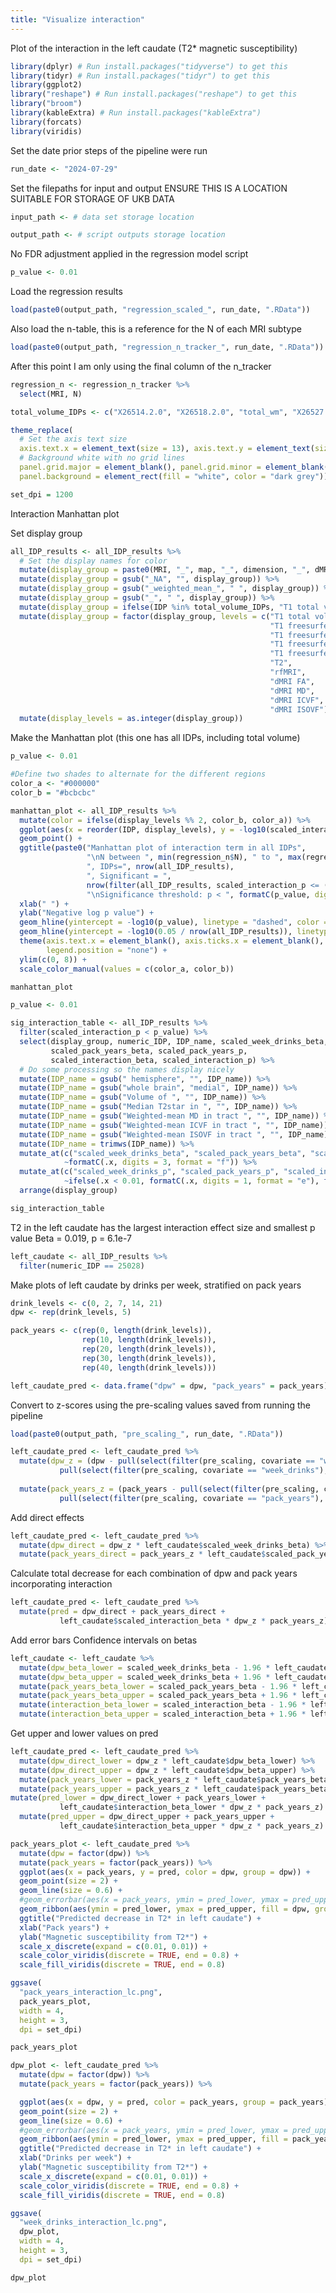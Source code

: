 ```yaml
---
title: "Visualize interaction"
---
```


Plot of the interaction in the left caudate (T2* magnetic susceptibility)

```r

library(dplyr) # Run install.packages("tidyverse") to get this
library(tidyr) # Run install.packages("tidyr") to get this
library(ggplot2)
library("reshape") # Run install.packages("reshape") to get this
library("broom")
library(kableExtra) # Run install.packages("kableExtra")
library(forcats)
library(viridis)

```

Set the date prior steps of the pipeline were run
```r

run_date <- "2024-07-29"

```

Set the filepaths for input and output
ENSURE THIS IS A LOCATION SUITABLE FOR STORAGE OF UKB DATA
```r

input_path <- # data set storage location

output_path <- # script outputs storage location

```


No FDR adjustment applied in the regression model script
```r

p_value <- 0.01

```


Load the regression results
```r

load(paste0(output_path, "regression_scaled_", run_date, ".RData"))

```


Also load the n-table, this is a reference for the N of each MRI subtype
```r

load(paste0(output_path, "regression_n_tracker_", run_date, ".RData"))

```


After this point I am only using the final column of the n_tracker
```r

regression_n <- regression_n_tracker %>%
  select(MRI, N)

```



```r

total_volume_IDPs <- c("X26514.2.0", "X26518.2.0", "total_wm", "X26527.2.0")

```

```r

theme_replace(
  # Set the axis text size
  axis.text.x = element_text(size = 13), axis.text.y = element_text(size = 13),
  # Background white with no grid lines
  panel.grid.major = element_blank(), panel.grid.minor = element_blank(),
  panel.background = element_rect(fill = "white", color = "dark grey"))

set_dpi = 1200

```


Interaction Manhattan plot

Set display group
```r

all_IDP_results <- all_IDP_results %>%
  # Set the display names for color
  mutate(display_group = paste0(MRI, "_", map, "_", dimension, "_", dMRI)) %>%
  mutate(display_group = gsub("_NA", "", display_group)) %>%
  mutate(display_group = gsub("_weighted_mean_", " ", display_group)) %>%
  mutate(display_group = gsub("_", " ", display_group)) %>%
  mutate(display_group = ifelse(IDP %in% total_volume_IDPs, "T1 total volume", display_group)) %>%
  mutate(display_group = factor(display_group, levels = c("T1 total volume",
                                                          "T1 freesurfer DKT area",
                                                          "T1 freesurfer DKT thickness",
                                                          "T1 freesurfer DKT volume",
                                                          "T1 freesurfer ASEG volume",
                                                          "T2",
                                                          "rfMRI",
                                                          "dMRI FA",
                                                          "dMRI MD",
                                                          "dMRI ICVF",
                                                          "dMRI ISOVF"))) %>%
  mutate(display_levels = as.integer(display_group))

```


Make the Manhattan plot (this one has all IDPs, including total volume)
```r

p_value <- 0.01

#Define two shades to alternate for the different regions
color_a <- "#000000"
color_b = "#bcbcbc"

manhattan_plot <- all_IDP_results %>%
  mutate(color = ifelse(display_levels %% 2, color_b, color_a)) %>%
  ggplot(aes(x = reorder(IDP, display_levels), y = -log10(scaled_interaction_p), color = color)) +
  geom_point() +
  ggtitle(paste0("Manhattan plot of interaction term in all IDPs",
                 "\nN between ", min(regression_n$N), " to ", max(regression_n$N),
                 ", IDPs=", nrow(all_IDP_results),
                 ", Significant = ",
                 nrow(filter(all_IDP_results, scaled_interaction_p <= (p_value))),
                 "\nSignificance threshold: p < ", formatC(p_value, digits = 2, format = "f"))) +
  xlab(" ") +
  ylab("Negative log p value") +
  geom_hline(yintercept = -log10(p_value), linetype = "dashed", color = "dark grey") +
  geom_hline(yintercept = -log10(0.05 / nrow(all_IDP_results)), linetype = "dashed", color = "dark grey") +
  theme(axis.text.x = element_blank(), axis.ticks.x = element_blank(),
        legend.position = "none") +
  ylim(c(0, 8)) +
  scale_color_manual(values = c(color_a, color_b))

manhattan_plot


```


```r

p_value <- 0.01

sig_interaction_table <- all_IDP_results %>%
  filter(scaled_interaction_p < p_value) %>%
  select(display_group, numeric_IDP, IDP_name, scaled_week_drinks_beta, scaled_week_drinks_p,
         scaled_pack_years_beta, scaled_pack_years_p,
         scaled_interaction_beta, scaled_interaction_p) %>%
  # Do some processing so the names display nicely
  mutate(IDP_name = gsub(" hemisphere", "", IDP_name)) %>%
  mutate(IDP_name = gsub("whole brain", "medial", IDP_name)) %>%
  mutate(IDP_name = gsub("Volume of ", "", IDP_name)) %>%
  mutate(IDP_name = gsub("Median T2star in ", "", IDP_name)) %>%
  mutate(IDP_name = gsub("Weighted-mean MD in tract ", "", IDP_name)) %>%
  mutate(IDP_name = gsub("Weighted-mean ICVF in tract ", "", IDP_name)) %>%
  mutate(IDP_name = gsub("Weighted-mean ISOVF in tract ", "", IDP_name)) %>%
  mutate(IDP_name = trimws(IDP_name)) %>%
  mutate_at(c("scaled_week_drinks_beta", "scaled_pack_years_beta", "scaled_interaction_beta"),
            ~formatC(.x, digits = 3, format = "f")) %>%
  mutate_at(c("scaled_week_drinks_p", "scaled_pack_years_p", "scaled_interaction_p"),
            ~ifelse(.x < 0.01, formatC(.x, digits = 1, format = "e"), formatC(.x, digits = 2, format = "f"))) %>%
  arrange(display_group)

sig_interaction_table

```


T2 in the left caudate has the largest interaction effect size and smallest p value
Beta = 0.019, p = 6.1e-7
```r

left_caudate <- all_IDP_results %>%
  filter(numeric_IDP == 25028)

```


Make plots of left caudate by drinks per week, stratified on pack years
```r

drink_levels <- c(0, 2, 7, 14, 21)
dpw <- rep(drink_levels, 5)

pack_years <- c(rep(0, length(drink_levels)),
                rep(10, length(drink_levels)),
                rep(20, length(drink_levels)),
                rep(30, length(drink_levels)),
                rep(40, length(drink_levels)))

left_caudate_pred <- data.frame("dpw" = dpw, "pack_years" = pack_years)

```

Convert to z-scores using the pre-scaling values saved from running the pipeline
```r

load(paste0(output_path, "pre_scaling_", run_date, ".RData"))

```

```r

left_caudate_pred <- left_caudate_pred %>%
  mutate(dpw_z = (dpw - pull(select(filter(pre_scaling, covariate == "week_drinks"), mean))) / 
           pull(select(filter(pre_scaling, covariate == "week_drinks"), sd))) %>%
  
  mutate(pack_years_z = (pack_years - pull(select(filter(pre_scaling, covariate == "pack_years"), mean))) / 
           pull(select(filter(pre_scaling, covariate == "pack_years"), sd)))

```

Add direct effects
```r

left_caudate_pred <- left_caudate_pred %>%
  mutate(dpw_direct = dpw_z * left_caudate$scaled_week_drinks_beta) %>%
  mutate(pack_years_direct = pack_years_z * left_caudate$scaled_pack_years_beta)

```


Calculate total decrease for each combination of dpw and pack years incorporating interaction
```r

left_caudate_pred <- left_caudate_pred %>%
  mutate(pred = dpw_direct + pack_years_direct +
           left_caudate$scaled_interaction_beta * dpw_z * pack_years_z)

```

Add error bars
Confidence intervals on betas
```r

left_caudate <- left_caudate %>%
  mutate(dpw_beta_lower = scaled_week_drinks_beta - 1.96 * left_caudate$scaled_week_drinks_se) %>%
  mutate(dpw_beta_upper = scaled_week_drinks_beta + 1.96 * left_caudate$scaled_week_drinks_se) %>%
  mutate(pack_years_beta_lower = scaled_pack_years_beta - 1.96 * left_caudate$scaled_pack_years_se) %>%
  mutate(pack_years_beta_upper = scaled_pack_years_beta + 1.96 * left_caudate$scaled_pack_years_se) %>%
  mutate(interaction_beta_lower = scaled_interaction_beta - 1.96 * left_caudate$scaled_interaction_se) %>%
  mutate(interaction_beta_upper = scaled_interaction_beta + 1.96 * left_caudate$scaled_interaction_se)

```

Get upper and lower values on pred
```r

left_caudate_pred <- left_caudate_pred %>%
  mutate(dpw_direct_lower = dpw_z * left_caudate$dpw_beta_lower) %>%
  mutate(dpw_direct_upper = dpw_z * left_caudate$dpw_beta_upper) %>%
  mutate(pack_years_lower = pack_years_z * left_caudate$pack_years_beta_lower) %>%
  mutate(pack_years_upper = pack_years_z * left_caudate$pack_years_beta_upper) %>%
mutate(pred_lower = dpw_direct_lower + pack_years_lower +
           left_caudate$interaction_beta_lower * dpw_z * pack_years_z) %>%
  mutate(pred_upper = dpw_direct_upper + pack_years_upper +
           left_caudate$interaction_beta_upper * dpw_z * pack_years_z)


```



```r

pack_years_plot <- left_caudate_pred %>%
  mutate(dpw = factor(dpw)) %>%
  mutate(pack_years = factor(pack_years)) %>%
  ggplot(aes(x = pack_years, y = pred, color = dpw, group = dpw)) +
  geom_point(size = 2) +
  geom_line(size = 0.6) +
  #geom_errorbar(aes(x = pack_years, ymin = pred_lower, ymax = pred_upper), width=0.09)
  geom_ribbon(aes(ymin = pred_lower, ymax = pred_upper, fill = dpw, group = dpw), alpha = 0.2, colour = NA) +
  ggtitle("Predicted decrease in T2* in left caudate") +
  xlab("Pack years") +
  ylab("Magnetic susceptibility from T2*") +
  scale_x_discrete(expand = c(0.01, 0.01)) +
  scale_color_viridis(discrete = TRUE, end = 0.8) +
  scale_fill_viridis(discrete = TRUE, end = 0.8)

ggsave(
  "pack_years_interaction_lc.png",
  pack_years_plot,
  width = 4,
  height = 3,
  dpi = set_dpi)

pack_years_plot

```


```r

dpw_plot <- left_caudate_pred %>%
  mutate(dpw = factor(dpw)) %>%
  mutate(pack_years = factor(pack_years)) %>%

  ggplot(aes(x = dpw, y = pred, color = pack_years, group = pack_years)) +
  geom_point(size = 2) +
  geom_line(size = 0.6) +
  #geom_errorbar(aes(x = pack_years, ymin = pred_lower, ymax = pred_upper), width=0.09)
  geom_ribbon(aes(ymin = pred_lower, ymax = pred_upper, fill = pack_years, group = pack_years), alpha = 0.2, colour = NA) +
  ggtitle("Predicted decrease in T2* in left caudate") +
  xlab("Drinks per week") +
  ylab("Magnetic susceptibility from T2*") +
  scale_x_discrete(expand = c(0.01, 0.01)) +
  scale_color_viridis(discrete = TRUE, end = 0.8) +
  scale_fill_viridis(discrete = TRUE, end = 0.8)

ggsave(
  "week_drinks_interaction_lc.png",
  dpw_plot,
  width = 4,
  height = 3,
  dpi = set_dpi)

dpw_plot

```






